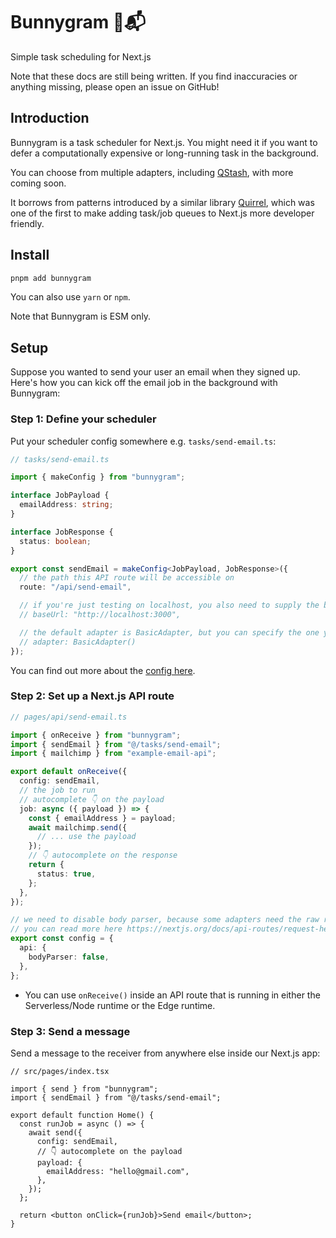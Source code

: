 
# Bunnygram 🐇📬

Simple task scheduling for Next.js

<Callout type="warning" emoji="⚠️">
  Note that these docs are still being written. If you find inaccuracies or
  anything missing, please open an issue on GitHub!
</Callout>

## Introduction

Bunnygram is a task scheduler for Next.js. You might need it if you want to defer a computationally expensive or long-running task in the background.

You can choose from multiple adapters, including [QStash](/adapters/qstash), with more coming soon.

It borrows from patterns introduced by a similar library [Quirrel](https://github.com/quirrel-dev/quirrel), which was one of the first to make adding task/job queues to Next.js more developer friendly.

## Install

```sh
pnpm add bunnygram
```

You can also use `yarn` or `npm`.

Note that Bunnygram is ESM only.

## Setup

Suppose you wanted to send your user an email when they signed up. Here's how you can kick off the email job in the background with Bunnygram:

### Step 1: Define your scheduler

Put your scheduler config somewhere e.g. `tasks/send-email.ts`:

```ts
// tasks/send-email.ts

import { makeConfig } from "bunnygram";

interface JobPayload {
  emailAddress: string;
}

interface JobResponse {
  status: boolean;
}

export const sendEmail = makeConfig<JobPayload, JobResponse>({
  // the path this API route will be accessible on
  route: "/api/send-email",

  // if you're just testing on localhost, you also need to supply the baseUrl here:
  // baseUrl: "http://localhost:3000",

  // the default adapter is BasicAdapter, but you can specify the one you want
  // adapter: BasicAdapter()
});
```

You can find out more about the [config here](/config).

### Step 2: Set up a Next.js API route

```ts
// pages/api/send-email.ts

import { onReceive } from "bunnygram";
import { sendEmail } from "@/tasks/send-email";
import { mailchimp } from "example-email-api";

export default onReceive({
  config: sendEmail,
  // the job to run
  // autocomplete 👇 on the payload
  job: async ({ payload }) => {
    const { emailAddress } = payload;
    await mailchimp.send({
      // ... use the payload
    });
    // 👇 autocomplete on the response
    return {
      status: true,
    };
  },
});

// we need to disable body parser, because some adapters need the raw request body for verification
// you can read more here https://nextjs.org/docs/api-routes/request-helpers
export const config = {
  api: {
    bodyParser: false,
  },
};
```

- You can use `onReceive()` inside an API route that is running in either the Serverless/Node runtime or the Edge runtime.

### Step 3: Send a message

Send a message to the receiver from anywhere else inside our Next.js app:

```tsx
// src/pages/index.tsx

import { send } from "bunnygram";
import { sendEmail } from "@/tasks/send-email";

export default function Home() {
  const runJob = async () => {
    await send({
      config: sendEmail,
      // 👇 autocomplete on the payload
      payload: {
        emailAddress: "hello@gmail.com",
      },
    });
  };

  return <button onClick={runJob}>Send email</button>;
}
```
